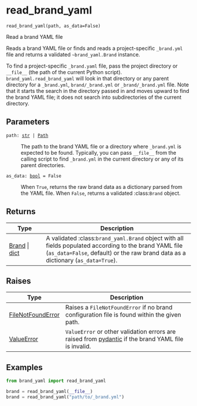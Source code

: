 # read_brand_yaml { #brand_yaml.read_brand_yaml }

`read_brand_yaml(path, as_data=False)`

Read a brand YAML file

Reads a brand YAML file or finds and reads a project-specific `_brand.yml`
file and returns a validated `~brand_yaml.Brand` instance.

To find a project-specific `_brand.yaml` file, pass the project directory or
`__file__` (the path of the current Python script).
`brand_yaml.read_brand_yaml` will look in that directory or any parent
directory for a `_brand.yml`, `brand/_brand.yml` or `_brand/_brand.yml`
file. Note that it starts the search in the directory passed in and moves
upward to find the brand YAML file; it does not search into subdirectories
of the current directory.

## Parameters

<code><span class="parameter-name">path</span><span class="parameter-annotation-sep">:</span> <span class="parameter-annotation">[str](`str`) \| [Path](`pathlib.Path`)</span></code>

:   The path to the brand YAML file or a directory where `_brand.yml` is
    expected to be found. Typically, you can pass `__file__` from the
    calling script to find `_brand.yml` in the current directory or any of
    its parent directories.

<code><span class="parameter-name">as_data</span><span class="parameter-annotation-sep">:</span> <span class="parameter-annotation">[bool](`bool`)</span> <span class="parameter-default-sep">=</span> <span class="parameter-default">False</span></code>

:   When `True`, returns the raw brand data as a dictionary parsed from the
    YAML file. When `False`, returns a validated :class:`Brand` object.

## Returns

| Type                                          | Description                                                                                                                                                                                |
|-----------------------------------------------|--------------------------------------------------------------------------------------------------------------------------------------------------------------------------------------------|
| [Brand](`brand_yaml.Brand`) \| [dict](`dict`) | A validated :class:`brand_yaml.Brand` object with all fields populated according to the brand YAML file (`as_data=False`, default) or the raw brand data as a dictionary (`as_data=True`). |

## Raises

| Type                                     | Description                                                                                                                              |
|------------------------------------------|------------------------------------------------------------------------------------------------------------------------------------------|
| [FileNotFoundError](`FileNotFoundError`) | Raises a `FileNotFoundError` if no brand configuration file is found within the given path.                                              |
| [ValueError](`ValueError`)               | `ValueError` or other validation errors are raised from [pydantic](https://docs.pydantic.dev/latest/) if the brand YAML file is invalid. |

## Examples

```python
from brand_yaml import read_brand_yaml

brand = read_brand_yaml(__file__)
brand = read_brand_yaml("path/to/_brand.yml")
```